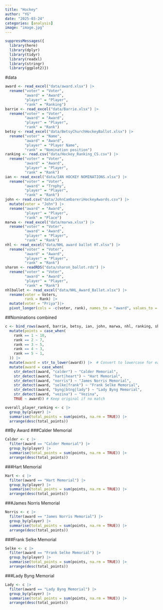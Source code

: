 ```yaml
---
title: "Hockey"
author: "YG"
date: "2025-03-24"
categories: [analysis]
image: "image.jpg"
---
```


```r
suppressMessages({
  library(here)
  library(dplyr)
  library(tidyr)
  library(readxl)
  library(stringr)
  library(ggplot2)})
```

#data
```r
award <- read_excel("data/award.xlsx") |>
  rename("voter" = "Voter",
         "award" = "Award",
         "player" = "Player",
         "rank" = "Ranking")
barrie <- read_excel("data/Barrie.xlsx") |>
  rename("voter" = "Voter",
         "award" = "Award",
         "player" = "Player",
         "rank" = "Rank")
betsy <- read_excel("data/BetsyChurchHockeyBallot.xlsx") |>
  rename("voter" = "Name",
         "award" = "Award",
         "player" = "Player Name",
         "rank" = "Nomination position")
ranking <- read.csv("data/Hockey_Ranking_CS.csv") |>
  rename("voter" = "Voter",
         "award" = "Award",
         "player" = "Player",
         "rank" = "Rank")
ian <- read_excel("data/IAN HOCKEY NOMINATIONS.xlsx") |>
  rename("voter" = "Voter",
         "award" = "Trophy",
         "player" = "Player",
         "rank" = "Rank")
john <- read.csv("data/JohnCambareriHockeyAwards.csv") |>
  mutate(voter = "John") |>
  rename("award" = "Award",
         "player" = "Player",
         "rank" = "Place")
marwa <- read_excel("data/marwa.xlsx") |>
  rename("voter" = "Voter",
         "award" = "Award",
         "player" = "Player",
         "rank" = "Rank")
nhl <- read_excel("data/NHL award ballot HT.xlsx") |>
  rename("voter" = "Voter",
         "award" = "Award",
         "player" = "Player",
         "rank" = "Rank")
sharon <- readRDS("data/sharon_ballot.rds") |>
  rename("voter" = "Voter",
         "award" = "Award",
         "player" = "Player",
         "rank" = "Rank")
nhlballet <- read_excel("data/NHL_Award_Ballet.xlsx") |>
  rename(voter = Voters,
         rank = Rank) |>
  mutate(voter = "Priya")|>
  pivot_longer(cols = -c(voter, rank), names_to = "award", values_to = "player")
```

##Nominations combined 
```r
c <- bind_rows(award, barrie, betsy, ian, john, marwa, nhl, ranking, sharon, nhlballet) |>
  mutate(points = case_when(
    rank == 1 ~ 10,
    rank == 2 ~ 7,
    rank == 3 ~ 5,
    rank == 4 ~ 3,
    rank == 5 ~ 1,
  )) |>
  mutate(award = str_to_lower(award)) |>  # Convert to lowercase for easier matching
  mutate(award = case_when(
    str_detect(award, "calder") ~ "Calder Memorial",
    str_detect(award, "hart|heart") ~ "Hart Memorial",
    str_detect(award, "norris") ~ "James Norris Memorial",
    str_detect(award, "selke|frank") ~ "Frank Selke Memorial",
    str_detect(award, "byng|btng|lady") ~ "Lady Byng Memorial",
    str_detect(award, "vezina") ~ "Vezina",
    TRUE ~ award)) # Keep original if no match

overall_player_ranking <- c |>
  group_by(player) |>
  summarise(total_points = sum(points, na.rm = TRUE)) |>
  arrange(desc(total_points))

```

##By Award
###Calder Memorial
```r
Calder <- c |>
  filter(award == "Calder Memorial") |>
  group_by(player) |>
  summarise(total_points = sum(points, na.rm = TRUE)) |>
  arrange(desc(total_points))
```

###Hart Memorial
```r
Hart <- c |>
  filter(award == "Hart Memorial") |>
  group_by(player) |>
  summarise(total_points = sum(points, na.rm = TRUE)) |>
  arrange(desc(total_points))
```

###James Norris Memorial
```r
Norris <- c |>
  filter(award == "James Norris Memorial") |>
  group_by(player) |>
  summarise(total_points = sum(points, na.rm = TRUE)) |>
  arrange(desc(total_points))
```

###Frank Selke Memorial
```r
Selke <- c |>
  filter(award == "Frank Selke Memorial") |>
  group_by(player) |>
  summarise(total_points = sum(points, na.rm = TRUE)) |>
  arrange(desc(total_points))
```

###Lady Byng Memorial
```r
Lady <- c |>
  filter(award == "Lady Byng Memorial") |>
  group_by(player) |>
  summarise(total_points = sum(points, na.rm = TRUE)) |>
  arrange(desc(total_points))
```